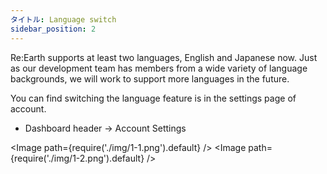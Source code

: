 ```yaml
---
タイトル: Language switch
sidebar_position: 2
---
```


Re:Earth supports at least two languages, English and Japanese now. Just as our development team has members from a wide variety of language backgrounds, we will work to support more languages in the future.

You can find switching the language feature is in the settings page of account.
- Dashboard header -> Account Settings

<Image path={require('./img/1-1.png').default} />
<Image path={require('./img/1-2.png').default} />


